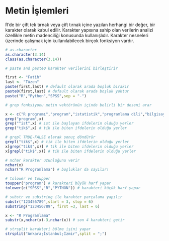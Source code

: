 # Metin İşlemleri

R'de bir çift tek tırnak veya çift tırnak içine yazılan herhangi bir değer, bir karakter olarak kabul edilir. Karakter yapısına sahip olan verilerin analizi özellikle metin madenciliği konusunda kullanışlıdır. Karakter nesneleri üzerinde çalışmak için kullanılabilecek birçok fonksiyon vardır.

```r

# as.character
as.character(3.14)
class(as.character(3.14))

# paste and paste0 karakter verilerini birleştirir

first <- "Fatih"
last <- "Tüzen"
paste(first,last) # default olarak arada boşluk bırakır
paste0(first,last) # default olarak arada boşluk yoktur
paste("R","Python","SPSS",sep = "-")

# grep fonksiyonu metin vektörünün içinde belirli bir deseni arar

x <- c("R programı","program","istatistik","programlama dili","bilgisayar","matematik")
grep("program",x)
grep("^ist",x) # ist ile başlayan ifdelerin olduğu yerler
grep("tik$",x) # tik ile biten ifdelerin olduğu yerler

# grepl TRUE-FALSE olarak sonuç döndürür
grepl("tik$",x) # tik ile biten ifdelerin olduğu yerler
x[grep("tik$",x)] # tik ile biten ifdelerin olduğu yerler
x[grepl("tik$",x)] # tik ile biten ifdelerin olduğu yerler

# nchar karakter uzunluğunu verir
nchar(x)
nchar("R Programlama") # boşluklar da sayılır!

# tolower ve toupper 
toupper("program") # karakteri büyük harf yapar
tolower(c("SPSS","R","PYTHON")) # karakteri küçük harf yapar

# substr ve substring ile karakter parçalama yapılır
substr("123456789",start = 3, stop = 6)
substring("123456789", first =3, last = 6)

x <- "R Programlama"
substr(x,nchar(x)-3,nchar(x)) # son 4 karakteri getir

# strsplit karakteri bölme işini yapar
strsplit("Ankara;İstanbul;İzmir",split = ";")

```
